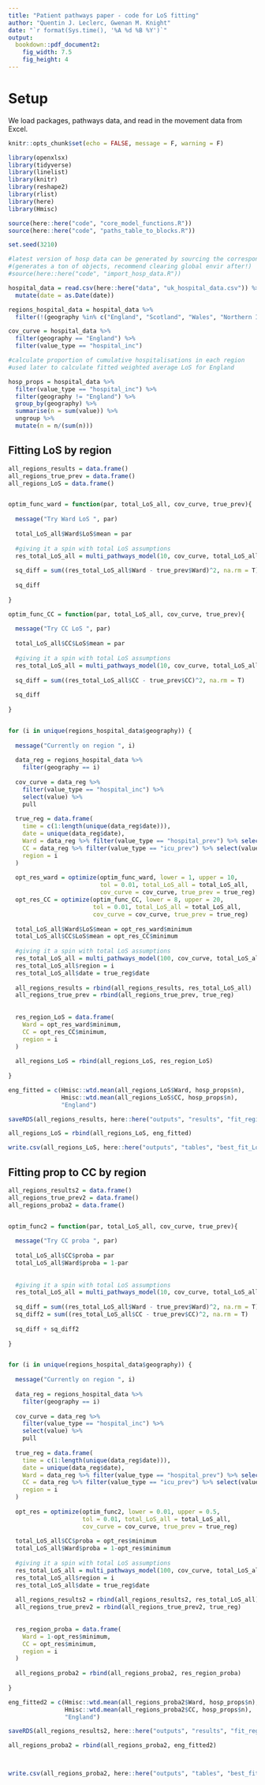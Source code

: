 ```yaml
---
title: "Patient pathways paper - code for LoS fitting"
author: "Quentin J. Leclerc, Gwenan M. Knight"
date: "`r format(Sys.time(), '%A %d %B %Y')`"
output:
  bookdown::pdf_document2:
    fig_width: 7.5
    fig_height: 4
---
```



# Setup 

We load packages, pathways data, and read in the movement data from Excel.

```r
knitr::opts_chunk$set(echo = FALSE, message = F, warning = F)

library(openxlsx)
library(tidyverse)
library(linelist)
library(knitr)
library(reshape2)
library(rlist)
library(here)
library(Hmisc)

source(here::here("code", "core_model_functions.R"))
source(here::here("code", "paths_table_to_blocks.R"))

set.seed(3210)

```

```r

#latest version of hosp data can be generated by sourcing the corresponding code:
#(generates a ton of objects, recommend clearing global envir after!)
#source(here::here("code", "import_hosp_data.R"))

hospital_data = read.csv(here::here("data", "uk_hospital_data.csv")) %>%
  mutate(date = as.Date(date))

regions_hospital_data = hospital_data %>%
  filter(!(geography %in% c("England", "Scotland", "Wales", "Northern Ireland")))

cov_curve = hospital_data %>%
  filter(geography == "England") %>%
  filter(value_type == "hospital_inc")


```

```r
#calculate proportion of cumulative hospitalisations in each region
#used later to calculate fitted weighted average LoS for England

hosp_props = hospital_data %>%
  filter(value_type == "hospital_inc") %>%
  filter(geography != "England") %>%
  group_by(geography) %>%
  summarise(n = sum(value)) %>%
  ungroup %>%
  mutate(n = n/(sum(n)))

```

## Fitting LoS by region

```r
all_regions_results = data.frame()
all_regions_true_prev = data.frame()
all_regions_LoS = data.frame()


optim_func_ward = function(par, total_LoS_all, cov_curve, true_prev){
  
  message("Try Ward LoS ", par)
  
  total_LoS_all$Ward$LoS$mean = par
  
  #giving it a spin with total LoS assumptions
  res_total_LoS_all = multi_pathways_model(10, cov_curve, total_LoS_all, length(cov_curve))
  
  sq_diff = sum((res_total_LoS_all$Ward - true_prev$Ward)^2, na.rm = T)
  
  sq_diff
  
}

optim_func_CC = function(par, total_LoS_all, cov_curve, true_prev){
  
  message("Try CC LoS ", par)
  
  total_LoS_all$CC$LoS$mean = par
  
  #giving it a spin with total LoS assumptions
  res_total_LoS_all = multi_pathways_model(10, cov_curve, total_LoS_all, length(cov_curve))
  
  sq_diff = sum((res_total_LoS_all$CC - true_prev$CC)^2, na.rm = T)
  
  sq_diff
  
}


for (i in unique(regions_hospital_data$geography)) {
  
  message("Currently on region ", i)
  
  data_reg = regions_hospital_data %>%
    filter(geography == i)
  
  cov_curve = data_reg %>%
    filter(value_type == "hospital_inc") %>%
    select(value) %>%
    pull
  
  true_reg = data.frame(
    time = c(1:length(unique(data_reg$date))),
    date = unique(data_reg$date),
    Ward = data_reg %>% filter(value_type == "hospital_prev") %>% select(value) %>% pull,
    CC = data_reg %>% filter(value_type == "icu_prev") %>% select(value) %>% pull,
    region = i
  )
  
  opt_res_ward = optimize(optim_func_ward, lower = 1, upper = 10,
                          tol = 0.01, total_LoS_all = total_LoS_all,
                          cov_curve = cov_curve, true_prev = true_reg)
  opt_res_CC = optimize(optim_func_CC, lower = 8, upper = 20,
                        tol = 0.01, total_LoS_all = total_LoS_all,
                        cov_curve = cov_curve, true_prev = true_reg)
  
  total_LoS_all$Ward$LoS$mean = opt_res_ward$minimum
  total_LoS_all$CC$LoS$mean = opt_res_CC$minimum
  
  #giving it a spin with total LoS assumptions
  res_total_LoS_all = multi_pathways_model(100, cov_curve, total_LoS_all, length(cov_curve))
  res_total_LoS_all$region = i
  res_total_LoS_all$date = true_reg$date
  
  all_regions_results = rbind(all_regions_results, res_total_LoS_all)
  all_regions_true_prev = rbind(all_regions_true_prev, true_reg)
  
  
  res_region_LoS = data.frame(
    Ward = opt_res_ward$minimum,
    CC = opt_res_CC$minimum,
    region = i
  )
  
  all_regions_LoS = rbind(all_regions_LoS, res_region_LoS)
  
}

eng_fitted = c(Hmisc::wtd.mean(all_regions_LoS$Ward, hosp_props$n),
               Hmisc::wtd.mean(all_regions_LoS$CC, hosp_props$n),
               "England")

saveRDS(all_regions_results, here::here("outputs", "results", "fit_regions_eng.rds"))

all_regions_LoS = rbind(all_regions_LoS, eng_fitted)

write.csv(all_regions_LoS, here::here("outputs", "tables", "best_fit_LoS.csv"), row.names = F)


```




## Fitting prop to CC by region

```r
all_regions_results2 = data.frame()
all_regions_true_prev2 = data.frame()
all_regions_proba2 = data.frame()


optim_func2 = function(par, total_LoS_all, cov_curve, true_prev){
  
  message("Try CC proba ", par)
  
  total_LoS_all$CC$proba = par
  total_LoS_all$Ward$proba = 1-par
  
  
  #giving it a spin with total LoS assumptions
  res_total_LoS_all = multi_pathways_model(10, cov_curve, total_LoS_all, length(cov_curve))
  
  sq_diff = sum((res_total_LoS_all$Ward - true_prev$Ward)^2, na.rm = T)
  sq_diff2 = sum((res_total_LoS_all$CC - true_prev$CC)^2, na.rm = T)
  
  sq_diff + sq_diff2
  
}


for (i in unique(regions_hospital_data$geography)) {
  
  message("Currently on region ", i)
  
  data_reg = regions_hospital_data %>%
    filter(geography == i)
  
  cov_curve = data_reg %>%
    filter(value_type == "hospital_inc") %>%
    select(value) %>%
    pull
  
  true_reg = data.frame(
    time = c(1:length(unique(data_reg$date))),
    date = unique(data_reg$date),
    Ward = data_reg %>% filter(value_type == "hospital_prev") %>% select(value) %>% pull,
    CC = data_reg %>% filter(value_type == "icu_prev") %>% select(value) %>% pull,
    region = i
  )
  
  opt_res = optimize(optim_func2, lower = 0.01, upper = 0.5,
                     tol = 0.01, total_LoS_all = total_LoS_all,
                     cov_curve = cov_curve, true_prev = true_reg)
  
  total_LoS_all$CC$proba = opt_res$minimum
  total_LoS_all$Ward$proba = 1-opt_res$minimum
  
  #giving it a spin with total LoS assumptions
  res_total_LoS_all = multi_pathways_model(100, cov_curve, total_LoS_all, length(cov_curve))
  res_total_LoS_all$region = i
  res_total_LoS_all$date = true_reg$date
  
  all_regions_results2 = rbind(all_regions_results2, res_total_LoS_all)
  all_regions_true_prev2 = rbind(all_regions_true_prev2, true_reg)
  
  
  res_region_proba = data.frame(
    Ward = 1-opt_res$minimum,
    CC = opt_res$minimum,
    region = i
  )
  
  all_regions_proba2 = rbind(all_regions_proba2, res_region_proba)
  
}

eng_fitted2 = c(Hmisc::wtd.mean(all_regions_proba2$Ward, hosp_props$n),
                Hmisc::wtd.mean(all_regions_proba2$CC, hosp_props$n),
                "England")

saveRDS(all_regions_results2, here::here("outputs", "results", "fit_regions_eng_proba.rds"))

all_regions_proba2 = rbind(all_regions_proba2, eng_fitted2)



write.csv(all_regions_proba2, here::here("outputs", "tables", "best_fit_proba.csv"), row.names = F)

```


